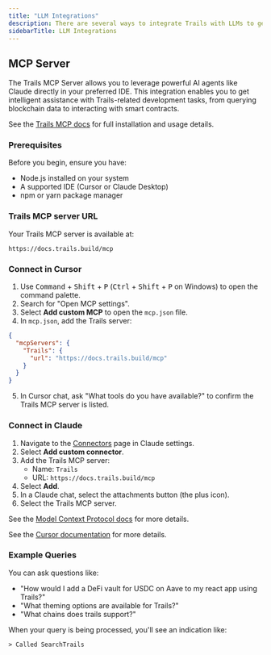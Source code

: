 ```yaml
---
title: "LLM Integrations"
description: There are several ways to integrate Trails with LLMs to get intelligent assistance with Trails-related development tasks, from querying blockchain data to interacting with smart contracts.
sidebarTitle: LLM Integrations
---
```


## MCP Server

The Trails MCP Server allows you to leverage powerful AI agents like Claude directly in your preferred IDE. This integration enables you to get intelligent assistance with Trails-related development tasks, from querying blockchain data to interacting with smart contracts.

See the [Trails MCP docs](https://docs.trails.build/mcp) for full installation and usage details.

### Prerequisites

Before you begin, ensure you have:
- Node.js installed on your system
- A supported IDE (Cursor or Claude Desktop)
- npm or yarn package manager

### Trails MCP server URL

Your Trails MCP server is available at:

`https://docs.trails.build/mcp`

### Connect in Cursor

1. Use <kbd>Command</kbd> + <kbd>Shift</kbd> + <kbd>P</kbd> (<kbd>Ctrl</kbd> + <kbd>Shift</kbd> + <kbd>P</kbd> on Windows) to open the command palette.
2. Search for "Open MCP settings".
3. Select **Add custom MCP** to open the `mcp.json` file.
4. In `mcp.json`, add the Trails server:

```json
{
  "mcpServers": {
    "Trails": {
      "url": "https://docs.trails.build/mcp"
    }
  }
}
```

5. In Cursor chat, ask "What tools do you have available?" to confirm the Trails MCP server is listed.

### Connect in Claude

1. Navigate to the [Connectors](https://claude.ai/settings/connectors) page in Claude settings.
2. Select **Add custom connector**.
3. Add the Trails MCP server:
   - Name: `Trails`
   - URL: `https://docs.trails.build/mcp`
4. Select **Add**.
5. In a Claude chat, select the attachments button (the plus icon).
6. Select the Trails MCP server.

See the [Model Context Protocol docs](https://modelcontextprotocol.io/docs/tutorials/use-remote-mcp-server#connecting-to-a-remote-mcp-server) for more details.


See the [Cursor documentation](https://docs.cursor.com/en/context/mcp#installing-mcp-servers) for more details.

### Example Queries

You can ask questions like:
- "How would I add a DeFi vault for USDC on Aave to my react app using Trails?"
- "What theming options are available for Trails?"
- "What chains does trails support?"

When your query is being processed, you'll see an indication like:
```
> Called SearchTrails
```